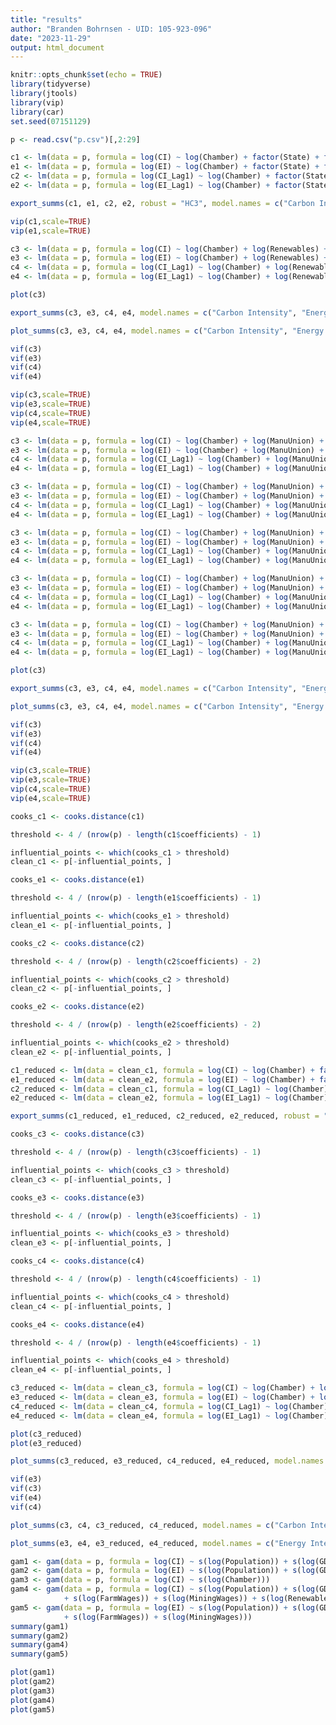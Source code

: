 ```yaml
---
title: "results"
author: "Branden Bohrnsen - UID: 105-923-096"
date: "2023-11-29"
output: html_document
---
```


```r
knitr::opts_chunk$set(echo = TRUE)
library(tidyverse)
library(jtools)
library(vip)
library(car)
set.seed(07151129)
```

```r
p <- read.csv("p.csv")[,2:29]

c1 <- lm(data = p, formula = log(CI) ~ log(Chamber) + factor(State) + factor(Year))
e1 <- lm(data = p, formula = log(EI) ~ log(Chamber) + factor(State) + factor(Year))
c2 <- lm(data = p, formula = log(CI_Lag1) ~ log(Chamber) + factor(State) + factor(Year))
e2 <- lm(data = p, formula = log(EI_Lag1) ~ log(Chamber) + factor(State) + factor(Year))

export_summs(c1, e1, c2, e2, robust = "HC3", model.names = c("Carbon Intensity", "Energy Intensity", "Carbon Intensity, DV Lag k=1", "Energy Intensity, DV Lag k=1"))

vip(c1,scale=TRUE)
vip(e1,scale=TRUE)
```

```r
c3 <- lm(data = p, formula = log(CI) ~ log(Chamber) + log(Renewables) + log(NatGas) + log(ManuUnion) + log(FarmWages) + log(MiningWages) + log(GDPpc) + log(Population))
e3 <- lm(data = p, formula = log(EI) ~ log(Chamber) + log(Renewables) + log(NatGas) + log(ManuUnion) + log(FarmWages) + log(MiningWages) + log(GDPpc) + log(Population))
c4 <- lm(data = p, formula = log(CI_Lag1) ~ log(Chamber) + log(Renewables) + log(NatGas) + log(ManuUnion) + log(FarmWages) + log(MiningWages) + log(GDPpc) + log(Population))
e4 <- lm(data = p, formula = log(EI_Lag1) ~ log(Chamber) + log(Renewables) + log(NatGas) + log(ManuUnion) + log(FarmWages) + log(MiningWages) + log(GDPpc) + log(Population))

plot(c3)

export_summs(c3, e3, c4, e4, model.names = c("Carbon Intensity", "Energy Intensity", "Carbon Intensity, DV Lag k=1", "Energy Intensity, DV Lag k=1"))

plot_summs(c3, e3, c4, e4, model.names = c("Carbon Intensity", "Energy Intensity", "Carbon Intensity, DV Lag k=1", "Energy Intensity, DV Lag k=1"), robust = "HC3")

vif(c3)
vif(e3)
vif(c4)
vif(e4)

vip(c3,scale=TRUE)
vip(e3,scale=TRUE)
vip(c4,scale=TRUE)
vip(e4,scale=TRUE)
```

```r
c3 <- lm(data = p, formula = log(CI) ~ log(Chamber) + log(ManuUnion) + log(FarmWages) + log(MiningWages) + log(Renewables) + log(CoalValue) + log(OilValue) + log(NatValue) + log(GDPpc) + log(Population))
e3 <- lm(data = p, formula = log(EI) ~ log(Chamber) + log(ManuUnion) + log(FarmWages) + log(MiningWages) + log(Renewables) + log(CoalValue) + log(OilValue) + log(NatValue) + log(GDPpc) + log(Population))
c4 <- lm(data = p, formula = log(CI_Lag1) ~ log(Chamber) + log(ManuUnion) + log(FarmWages) + log(MiningWages) + log(Renewables) + log(CoalValue) + log(OilValue) + log(NatValue) + log(GDPpc) + log(Population))
e4 <- lm(data = p, formula = log(EI_Lag1) ~ log(Chamber) + log(ManuUnion) + log(FarmWages) + log(MiningWages) + log(Renewables) + log(CoalValue) + log(OilValue) + log(NatValue) + log(GDPpc) + log(Population))

c3 <- lm(data = p, formula = log(CI) ~ log(Chamber) + log(ManuUnion) + log(FarmWages) + log(MiningWages) + log(RenProd) + log(CoalProd) + log(GDPpc) + log(OilProd) + log(Population))
e3 <- lm(data = p, formula = log(EI) ~ log(Chamber) + log(ManuUnion) + log(FarmWages) + log(MiningWages) + log(RenProd) + log(CoalProd) + log(GDPpc) + log(OilProd) + log(Population))
c4 <- lm(data = p, formula = log(CI_Lag1) ~ log(Chamber) + log(ManuUnion) + log(FarmWages) + log(MiningWages) + log(RenProd) + log(CoalProd) + log(GDPpc) + log(OilProd) + log(Population))
e4 <- lm(data = p, formula = log(EI_Lag1) ~ log(Chamber) + log(ManuUnion) + log(FarmWages) + log(MiningWages) + log(RenProd) + log(CoalProd) + log(GDPpc) + log(OilProd) + log(Population))

c3 <- lm(data = p, formula = log(CI) ~ log(Chamber) + log(ManuUnion) + log(FarmWages) + log(MiningWages) + log(Renewables) + log(NatGas)+ log(RenProd) + log(CoalProd) + log(OilProd) + log(GDPpc) + log(Population))
e3 <- lm(data = p, formula = log(EI) ~ log(Chamber) + log(ManuUnion) + log(FarmWages) + log(MiningWages) + log(Renewables) + log(NatGas)+ log(RenProd) + log(CoalProd) + log(OilProd) + log(GDPpc) + log(Population))
c4 <- lm(data = p, formula = log(CI_Lag1) ~ log(Chamber) + log(ManuUnion) + log(FarmWages) + log(MiningWages) + log(Renewables) + log(NatGas)+ log(RenProd) + log(CoalProd) + log(OilProd) + log(GDPpc) + log(Population))
e4 <- lm(data = p, formula = log(EI_Lag1) ~ log(Chamber) + log(ManuUnion) + log(FarmWages) + log(MiningWages) + log(Renewables) + log(NatGas)+ log(RenProd) + log(CoalProd) + log(OilProd) + log(GDPpc) + log(Population))

c3 <- lm(data = p, formula = log(CI) ~ log(Chamber) + log(ManuUnion) + log(FarmWages) + log(MiningWages) + log(Renewables) + log(RenProd) + log(CoalProd) + log(OilProd) + log(GDPpc) + log(Population))
e3 <- lm(data = p, formula = log(EI) ~ log(Chamber) + log(ManuUnion) + log(FarmWages) + log(MiningWages) + log(Renewables) + log(RenProd) + log(CoalProd) + log(OilProd) + log(GDPpc) + log(Population))
c4 <- lm(data = p, formula = log(CI_Lag1) ~ log(Chamber) + log(ManuUnion) + log(FarmWages) + log(MiningWages) + log(Renewables) + log(RenProd) + log(CoalProd) + log(OilProd) + log(GDPpc) + log(Population))
e4 <- lm(data = p, formula = log(EI_Lag1) ~ log(Chamber) + log(ManuUnion) + log(FarmWages) + log(MiningWages) + log(Renewables) + log(RenProd) + log(CoalProd) + log(OilProd) + log(GDPpc) + log(Population))

c3 <- lm(data = p, formula = log(CI) ~ log(Chamber) + log(ManuUnion) + log(FarmWages) + log(MiningWages) + log(Renewables) + log(CoalPrice) + log(NatPrice) + log(OilPrice) + log(GDPpc) + log(Population))
e3 <- lm(data = p, formula = log(EI) ~ log(Chamber) + log(ManuUnion) + log(FarmWages) + log(MiningWages) + log(Renewables) + log(CoalPrice) + log(NatPrice) + log(OilPrice) + log(GDPpc) + log(Population))
c4 <- lm(data = p, formula = log(CI_Lag1) ~ log(Chamber) + log(ManuUnion) + log(FarmWages) + log(MiningWages) + log(Renewables) + log(CoalPrice) + log(NatPrice) + log(OilPrice) + log(GDPpc) + log(Population))
e4 <- lm(data = p, formula = log(EI_Lag1) ~ log(Chamber) + log(ManuUnion) + log(FarmWages) + log(MiningWages) + log(Renewables) + log(CoalPrice) + log(NatPrice) + log(OilPrice) + log(GDPpc) + log(Population))

plot(c3)

export_summs(c3, e3, c4, e4, model.names = c("Carbon Intensity", "Energy Intensity", "Carbon Intensity, DV Lag k=1", "Energy Intensity, DV Lag k=1"))

plot_summs(c3, e3, c4, e4, model.names = c("Carbon Intensity", "Energy Intensity", "Carbon Intensity, DV Lag k=1", "Energy Intensity, DV Lag k=1"), robust = "HC3")

vif(c3)
vif(e3)
vif(c4)
vif(e4)

vip(c3,scale=TRUE)
vip(e3,scale=TRUE)
vip(c4,scale=TRUE)
vip(e4,scale=TRUE)
```


```r
cooks_c1 <- cooks.distance(c1)

threshold <- 4 / (nrow(p) - length(c1$coefficients) - 1)

influential_points <- which(cooks_c1 > threshold)
clean_c1 <- p[-influential_points, ]

cooks_e1 <- cooks.distance(e1)

threshold <- 4 / (nrow(p) - length(e1$coefficients) - 1)

influential_points <- which(cooks_e1 > threshold)
clean_e1 <- p[-influential_points, ]

cooks_c2 <- cooks.distance(c2)

threshold <- 4 / (nrow(p) - length(c2$coefficients) - 2)

influential_points <- which(cooks_c2 > threshold)
clean_c2 <- p[-influential_points, ]

cooks_e2 <- cooks.distance(e2)

threshold <- 4 / (nrow(p) - length(e2$coefficients) - 2)

influential_points <- which(cooks_e2 > threshold)
clean_e2 <- p[-influential_points, ]

c1_reduced <- lm(data = clean_c1, formula = log(CI) ~ log(Chamber) + factor(State) + factor(Year))
e1_reduced <- lm(data = clean_e2, formula = log(EI) ~ log(Chamber) + factor(State) + factor(Year))
c2_reduced <- lm(data = clean_c1, formula = log(CI_Lag1) ~ log(Chamber) + factor(State) + factor(Year))
e2_reduced <- lm(data = clean_e2, formula = log(EI_Lag1) ~ log(Chamber) + factor(State) + factor(Year))

export_summs(c1_reduced, e1_reduced, c2_reduced, e2_reduced, robust = "HC3", model.names = c("Carbon Intensity", "Energy Intensity", "Carbon Intensity, DV Lag k=1", "Energy Intensity, DV Lag k=1"))
```


```r
cooks_c3 <- cooks.distance(c3)

threshold <- 4 / (nrow(p) - length(c3$coefficients) - 1)

influential_points <- which(cooks_c3 > threshold)
clean_c3 <- p[-influential_points, ]

cooks_e3 <- cooks.distance(e3)

threshold <- 4 / (nrow(p) - length(e3$coefficients) - 1)

influential_points <- which(cooks_e3 > threshold)
clean_e3 <- p[-influential_points, ]

cooks_c4 <- cooks.distance(c4)

threshold <- 4 / (nrow(p) - length(c4$coefficients) - 1)

influential_points <- which(cooks_c4 > threshold)
clean_c4 <- p[-influential_points, ]

cooks_e4 <- cooks.distance(e4)

threshold <- 4 / (nrow(p) - length(e4$coefficients) - 1)

influential_points <- which(cooks_e4 > threshold)
clean_e4 <- p[-influential_points, ]

c3_reduced <- lm(data = clean_c3, formula = log(CI) ~ log(Chamber) + log(Renewables) + log(NatGas) + log(ManuUnion) + log(FarmWages) + log(MiningWages) + log(IncomePC) + log(Population))
e3_reduced <- lm(data = clean_e3, formula = log(EI) ~ log(Chamber) + log(Renewables) + log(NatGas) + log(ManuUnion) + log(FarmWages) + log(MiningWages) + log(IncomePC) + log(Population))
c4_reduced <- lm(data = clean_c4, formula = log(CI_Lag1) ~ log(Chamber) + log(Renewables) + log(NatGas) + log(ManuUnion) + log(FarmWages) + log(MiningWages) + log(IncomePC) + log(Population))
e4_reduced <- lm(data = clean_e4, formula = log(EI_Lag1) ~ log(Chamber) + log(Renewables) + log(NatGas) + log(ManuUnion) + log(FarmWages) + log(MiningWages) + log(IncomePC) + log(Population))

plot(c3_reduced)
plot(e3_reduced)

plot_summs(c3_reduced, e3_reduced, c4_reduced, e4_reduced, model.names = c("Carbon Intensity", "Energy Intensity", "Carbon Intensity, DV Lag k=1", "Energy Intensity, DV Lag k=1"), robust = "HC3")

vif(e3)
vif(c3)
vif(e4)
vif(c4)
```

```r
plot_summs(c3, c4, c3_reduced, c4_reduced, model.names = c("Carbon Intensity", "Carbon Intensity, DV Lag k=1", "CI Reduced", "CI Reduced, DV Lag k=1"), robust = "HC3")

plot_summs(e3, e4, e3_reduced, e4_reduced, model.names = c("Energy Intensity", "Energy Intensity, DV Lag k=1", "EI Reduced", "EI Reduced, DV Lag k=1"), robust = "HC3")
```

```r
gam1 <- gam(data = p, formula = log(CI) ~ s(log(Population)) + s(log(GDPCurrent)) + s(log(Chamber)))
gam2 <- gam(data = p, formula = log(EI) ~ s(log(Population)) + s(log(GDPCurrent)) + s(log(Chamber)))
gam3 <- gam(data = p, formula = log(CI) ~ s(log(Chamber)))
gam4 <- gam(data = p, formula = log(CI) ~ s(log(Population)) + s(log(GDPCurrent)) + s(log(Chamber))
            + s(log(FarmWages)) + s(log(MiningWages)) + s(log(Renewables)) + s(log(NatGas)))
gam5 <- gam(data = p, formula = log(EI) ~ s(log(Population)) + s(log(GDPCurrent)) + s(log(Chamber))
            + s(log(FarmWages)) + s(log(MiningWages)))
summary(gam1)
summary(gam2)
summary(gam4)
summary(gam5)

plot(gam1)
plot(gam2)
plot(gam3)
plot(gam4)
plot(gam5)
```

